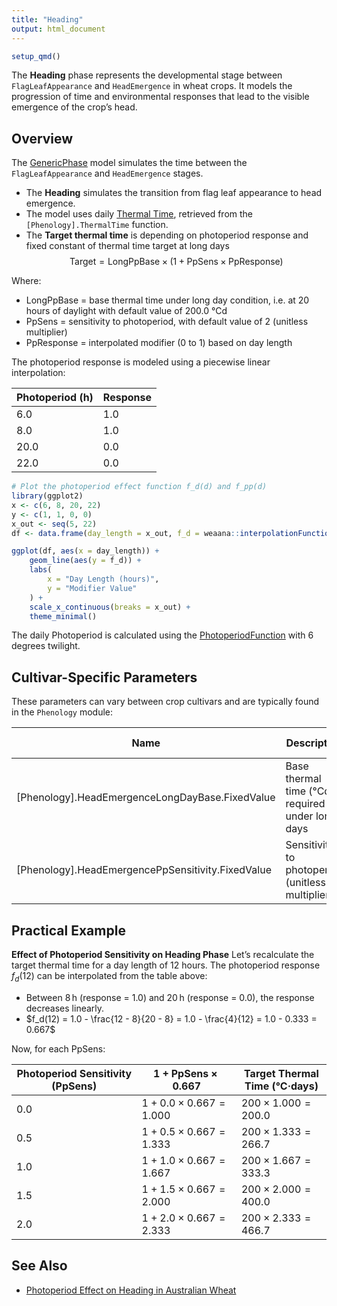 ```yaml
---
title: "Heading"
output: html_document
---
```



```r
setup_qmd()
```

The **Heading** phase represents the developmental stage between `FlagLeafAppearance` and `HeadEmergence` in wheat crops. It models the progression of time and environmental responses that lead to the visible emergence of the crop's head.

## Overview

The [GenericPhase](/docs/Models/PMF/Phenology/Phases/GenericPhase.qmd) model simulates the time between the `FlagLeafAppearance` and `HeadEmergence` stages.

- The **Heading** simulates the transition from flag leaf appearance to head emergence.
- The model uses daily [Thermal Time](ThermalTime.qmd), retrieved from the `[Phenology].ThermalTime` function.
- The **Target thermal time** is depending on photoperiod response and fixed constant of thermal time target at long days
$$
\text{Target} = \text{LongPpBase} \times \left( 1 +  \text{PpSens} \times \text{PpResponse} \right)
$$

Where:

- $\text{LongPpBase}$ = base thermal time under long day condition, i.e. at 20 hours of daylight with default value of 200.0 °Cd
- $\text{PpSens}$ = sensitivity to photoperiod, with default value of 2 (unitless multiplier)
- $\text{PpResponse}$ = interpolated modifier (0 to 1) based on day length


The photoperiod response is modeled using a piecewise linear interpolation:

| Photoperiod (h) | Response |
|------------------|----------|
| 6.0              | 1.0      |
| 8.0              | 1.0      |
| 20.0             | 0.0      |
| 22.0             | 0.0      |

```r

# Plot the photoperiod effect function f_d(d) and f_pp(d)
library(ggplot2)
x <- c(6, 8, 20, 22)
y <- c(1, 1, 0, 0)
x_out <- seq(5, 22)
df <- data.frame(day_length = x_out, f_d = weaana::interpolationFunction(x, y, values = x_out))

ggplot(df, aes(x = day_length)) +
    geom_line(aes(y = f_d)) +
    labs(
        x = "Day Length (hours)",
        y = "Modifier Value"
    ) +
    scale_x_continuous(breaks = x_out) +
    theme_minimal()
```

The daily Photoperiod is calculated using the [PhotoperiodFunction](/docs/Models/Functions/PhotoperiodFunction.qmd) with 6 degrees twilight.

## Cultivar-Specific Parameters

These parameters can vary between crop cultivars and are typically found in the `Phenology` module:

| Name                                                  | Description                                                        | Default Value |
|-------------------------------------------------------|--------------------------------------------------------------------|---------------|
| [Phenology].HeadEmergenceLongDayBase.FixedValue       | Base thermal time (°Cd) required under long days                   | 200           |
| [Phenology].HeadEmergencePpSensitivity.FixedValue     | Sensitivity to photoperiod (unitless multiplier)                   | 2             |

## Practical Example

**Effect of Photoperiod Sensitivity on Heading Phase**
Let's recalculate the target thermal time for a day length of 12 hours. The photoperiod response $f_d(12)$ can be interpolated from the table above:

- Between 8 h (response = 1.0) and 20 h (response = 0.0), the response decreases linearly.
- $f_d(12) = 1.0 - \frac{12 - 8}{20 - 8} = 1.0 - \frac{4}{12} = 1.0 - 0.333 = 0.667$

Now, for each $\text{PpSens}$:

| Photoperiod Sensitivity ($\text{PpSens}$) | $1 + \text{PpSens} \times 0.667$ | Target Thermal Time (°C·days) |
|-------------------------------------------|----------------------------------|-------------------------------|
| 0.0                                       | $1 + 0.0 \times 0.667 = 1.000$   | $200 \times 1.000 = 200.0$    |
| 0.5                                       | $1 + 0.5 \times 0.667 = 1.333$   | $200 \times 1.333 = 266.7$    |
| 1.0                                       | $1 + 1.0 \times 0.667 = 1.667$   | $200 \times 1.667 = 333.3$    |
| 1.5                                       | $1 + 1.5 \times 0.667 = 2.000$   | $200 \times 2.000 = 400.0$    |
| 2.0                                       | $1 + 2.0 \times 0.667 = 2.333$   | $200 \times 2.333 = 466.7$    |


## See Also

* [Photoperiod Effect on Heading in Australian Wheat](/tips/heading-ppd-oz-wheat.qmd)
